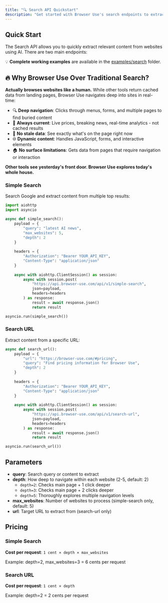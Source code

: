 ```yaml
---
title: "🔍 Search API Quickstart"
description: "Get started with Browser Use's search endpoints to extract content from websites"
---
```


## Quick Start

The Search API allows you to quickly extract relevant content from websites using AI. There are two main endpoints:

💡 **Complete working examples** are available in the [examples/search](https://github.com/browser-use/browser-use/tree/main/examples/search) folder.

## 🔥 Why Browser Use Over Traditional Search?

**Actually browses websites like a human.** While other tools return cached data from landing pages, Browser Use navigates deep into sites in real-time:

- 🔍 **Deep navigation**: Clicks through menus, forms, and multiple pages to find buried content
- 🚀 **Always current**: Live prices, breaking news, real-time analytics - not cached results
- 🎯 **No stale data**: See exactly what's on the page right now  
- 🌐 **Dynamic content**: Handles JavaScript, forms, and interactive elements
- 🏠 **No surface limitations**: Gets data from pages that require navigation or interaction

**Other tools see yesterday's front door. Browser Use explores today's whole house.**

### Simple Search
Search Google and extract content from multiple top results:

```python
import aiohttp
import asyncio

async def simple_search():
    payload = {
        "query": "latest AI news",
        "max_websites": 5,
        "depth": 2
    }
    
    headers = {
        "Authorization": "Bearer YOUR_API_KEY",
        "Content-Type": "application/json"
    }
    
    async with aiohttp.ClientSession() as session:
        async with session.post(
            "https://api.browser-use.com/api/v1/simple-search",
            json=payload,
            headers=headers
        ) as response:
            result = await response.json()
            return result

asyncio.run(simple_search())
```

### Search URL
Extract content from a specific URL:

```python
async def search_url():
    payload = {
        "url": "https://browser-use.com/#pricing",
        "query": "Find pricing information for Browser Use", 
        "depth": 2
    }
    
    headers = {
        "Authorization": "Bearer YOUR_API_KEY",
        "Content-Type": "application/json"
    }
    
    async with aiohttp.ClientSession() as session:
        async with session.post(
            "https://api.browser-use.com/api/v1/search-url",
            json=payload,
            headers=headers
        ) as response:
            result = await response.json()
            return result

asyncio.run(search_url())
```

## Parameters

- **query**: Search query or content to extract
- **depth**: How deep to navigate within each website (2-5, default: 2)
  - `depth=2`: Checks main page + 1 click deeper
  - `depth=3`: Checks main page + 2 clicks deeper  
  - `depth=5`: Thoroughly explores multiple navigation levels
- **max_websites**: Number of websites to process (simple-search only, default: 5)
- **url**: Target URL to extract from (search-url only)

## Pricing

### Simple Search
**Cost per request**: `1 cent × depth × max_websites`

Example: depth=2, max_websites=3 = 6 cents per request

### Search URL  
**Cost per request**: `1 cent × depth`

Example: depth=2 = 2 cents per request 
